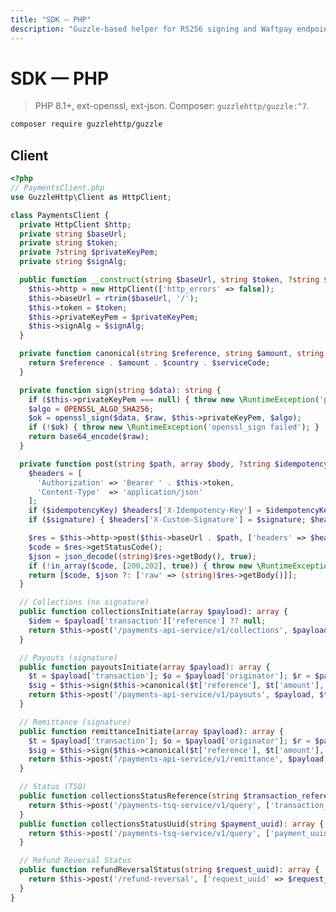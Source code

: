 ```yaml
---
title: "SDK — PHP"
description: "Guzzle-based helper for RS256 signing and Waftpay endpoints."
---
```


# SDK — PHP

> PHP 8.1+, ext-openssl, ext-json. Composer: `guzzlehttp/guzzle:^7`.

```bash
composer require guzzlehttp/guzzle
```

## Client

```php
<?php
// PaymentsClient.php
use GuzzleHttp\Client as HttpClient;

class PaymentsClient {
  private HttpClient $http;
  private string $baseUrl;
  private string $token;
  private ?string $privateKeyPem;
  private string $signAlg;

  public function __construct(string $baseUrl, string $token, ?string $privateKeyPem = null, string $signAlg = 'RS256') {
    $this->http = new HttpClient(['http_errors' => false]);
    $this->baseUrl = rtrim($baseUrl, '/');
    $this->token = $token;
    $this->privateKeyPem = $privateKeyPem;
    $this->signAlg = $signAlg;
  }

  private function canonical(string $reference, string $amount, string $country, string $serviceCode): string {
    return $reference . $amount . $country . $serviceCode;
  }

  private function sign(string $data): string {
    if ($this->privateKeyPem === null) { throw new \RuntimeException('privateKeyPem required'); }
    $algo = OPENSSL_ALGO_SHA256;
    $ok = openssl_sign($data, $raw, $this->privateKeyPem, $algo);
    if (!$ok) { throw new \RuntimeException('openssl_sign failed'); }
    return base64_encode($raw);
  }

  private function post(string $path, array $body, ?string $idempotencyKey = null, ?string $signature = null): array {
    $headers = [
      'Authorization' => 'Bearer ' . $this->token,
      'Content-Type'  => 'application/json'
    ];
    if ($idempotencyKey) $headers['X-Idempotency-Key'] = $idempotencyKey;
    if ($signature) { $headers['X-Custom-Signature'] = $signature; $headers['X-Sign-Alg'] = $this->signAlg; }

    $res = $this->http->post($this->baseUrl . $path, ['headers' => $headers, 'body' => json_encode($body)]);
    $code = $res->getStatusCode();
    $json = json_decode((string)$res->getBody(), true);
    if (!in_array($code, [200,202], true)) { throw new \RuntimeException('HTTP ' . $code . ': ' . $res->getBody()); }
    return [$code, $json ?: ['raw' => (string)$res->getBody()]];
  }

  // Collections (no signature)
  public function collectionsInitiate(array $payload): array {
    $idem = $payload['transaction']['reference'] ?? null;
    return $this->post('/payments-api-service/v1/collections', $payload, $idem);
  }

  // Payouts (signature)
  public function payoutsInitiate(array $payload): array {
    $t = $payload['transaction']; $o = $payload['originator']; $r = $payload['recipient'];
    $sig = $this->sign($this->canonical($t['reference'], $t['amount'], $o['country'], $r['service_code']));
    return $this->post('/payments-api-service/v1/payouts', $payload, $t['reference'], $sig);
  }

  // Remittance (signature)
  public function remittanceInitiate(array $payload): array {
    $t = $payload['transaction']; $o = $payload['originator']; $r = $payload['recipient'];
    $sig = $this->sign($this->canonical($t['reference'], $t['amount'], $o['country'], $r['service_code']));
    return $this->post('/payments-api-service/v1/remittance', $payload, $t['reference'], $sig);
  }

  // Status (TSQ)
  public function collectionsStatusReference(string $transaction_reference): array {
    return $this->post('/payments-tsq-service/v1/query', ['transaction_reference' => $transaction_reference]);
  }
  public function collectionsStatusUuid(string $payment_uuid): array {
    return $this->post('/payments-tsq-service/v1/query', ['payment_uuid' => $payment_uuid]);
  }

  // Refund Reversal Status
  public function refundReversalStatus(string $request_uuid): array {
    return $this->post('/refund-reversal', ['request_uuid' => $request_uuid]);
  }
}
```
